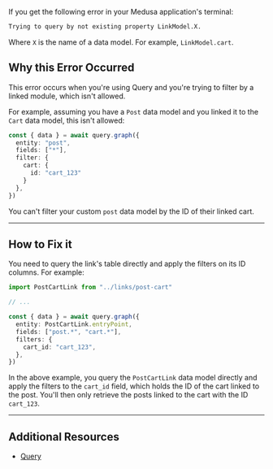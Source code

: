 If you get the following error in your Medusa application's terminal:

```bash
Trying to query by not existing property LinkModel.X.
```

Where `X` is the name of a data model. For example, `LinkModel.cart`.

## Why this Error Occurred

This error occurs when you're using Query and you're trying to filter by a linked module, which isn't allowed.

For example, assuming you have a `Post` data model and you linked it to the `Cart` data model, this isn't allowed:

```ts
const { data } = await query.graph({
  entity: "post",
  fields: ["*"],
  filter: {
    cart: {
      id: "cart_123"
    }
  },
})
```

You can't filter your custom `post` data model by the ID of their linked cart.

---

## How to Fix it

You need to query the link's table directly and apply the filters on its ID columns. For example:

```ts
import PostCartLink from "../links/post-cart"

// ...

const { data } = await query.graph({
  entity: PostCartLink.entryPoint,
  fields: ["post.*", "cart.*"],
  filters: {
    cart_id: "cart_123",
  },
})
```

In the above example, you query the `PostCartLink` data model directly and apply the filters to the `cart_id` field, which holds the ID of the cart linked to the post. You'll then only retrieve the posts linked to the cart with the ID `cart_123`.

---

## Additional Resources

- [Query](!docs!/learn/fundamentals/module-links/query#apply-filters-and-pagination-on-linked-records)
